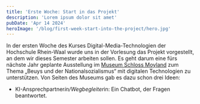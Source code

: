 ```yaml
---
title: 'Erste Woche: Start in das Projekt'
description: 'Lorem ipsum dolor sit amet'
pubDate: 'Apr 14 2024'
heroImage: '/blog/first-week-start-into-the-project/hero.jpg'
---
```


In der ersten Woche des Kurses Digital-Media-Technologien der Hochschule
Rhein-Waal wurde uns in der Vorlesung das Projekt vorgestellt, an dem wir dieses
Semester arbeiten sollen. Es geht darum eine fürs nächste Jahr geplante
Ausstellung im [Museum Schloss Moyland](https://moyland.de/) zum Thema „Beuys
und der Nationalsozialismus“ mit digitalen Technologien zu unterstützen. Von
Seiten des Museums gab es dazu schon drei Ideen:

- KI-Ansprechpartner*in/Wegbegleiter*in: Ein Chatbot, der Fragen beantwortet.
